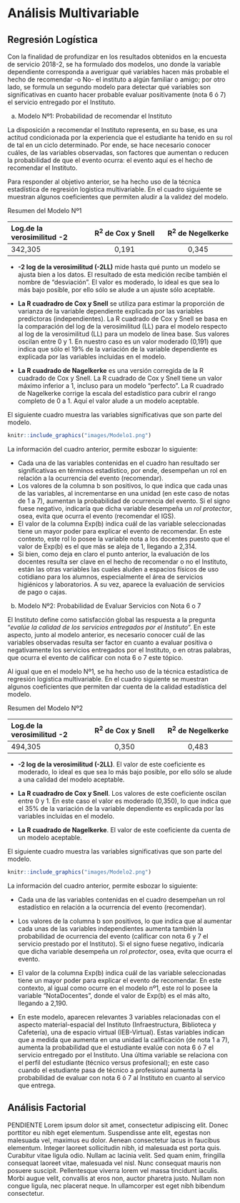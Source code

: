 # Análisis Multivariable

## Regresión Logística

Con la finalidad de profundizar en los resultados obtenidos en la encuesta de servicio 2018-2, se ha formulado dos modelos, uno donde la variable dependiente corresponda a averiguar qué variables hacen más probable el hecho de recomendar -o No- el instituto a algún familiar o amigo; por otro lado, se formula un segundo modelo para detectar qué variables son significativas en cuanto hacer probable evaluar positivamente (nota 6 ó 7) el servicio entregado por el Instituto.  

a) Modelo Nº1: Probabilidad de recomendar el Instituto

La disposición a recomendar el Instituto representa, en su base, es una actitud condicionada por la experiencia que el estudiante ha tenido en su rol de tal en un ciclo determinado. Por ende, se hace necesario conocer cuáles, de las variables observadas, son factores que aumentan o reducen la probabilidad de que el evento ocurra: el evento aquí es el hecho de recomendar el Instituto. 

Para responder al objetivo anterior, se ha hecho uso de la técnica estadística de regresión logistica multivariable. En el cuadro siguiente se muestran algunos coeficientes que permiten aludir a la validez del modelo.

Resumen del Modelo Nº1

| Log.de la verosimilitud -2  | R^2^  de Cox y Snell | R^2^ de Negelkerke |
| :-------   | :------:   | :-----: |
| 342,305   | 0,191     | 0,345   |


+ **-2 log de la verosimilitud (-2LL)** mide hasta qué punto un modelo se ajusta bien a los datos. El resultado de esta medición recibe también el nombre de "desviación". El valor es moderado, lo ideal es que sea lo más bajo posible, por ello sólo se alude a un ajuste sólo aceptable.

+ **La R cuadradro de Cox y Snell** se utiliza para estimar la proporción de varianza de la variable dependiente explicada por las variables predictoras (independientes). La R cuadrado de Cox y Snell se basa en la comparación del log de la verosimilitud (LL) para el modelo respecto al log de la verosimilitud (LL) para un modelo de línea base. Sus valores oscilan entre 0 y 1. En nuestro caso es un valor moderado (0,191) que indica que sólo el 19% de la variación de la variable dependiente es explicada por las variables incluidas en el modelo. 

+ **La R cuadrado de Nagelkerke** es una versión corregida de la R cuadrado de Cox y Snell. La R cuadrado de Cox y Snell tiene un valor máximo inferior a 1, incluso para un modelo "perfecto". La R cuadrado de Nagelkerke corrige la escala del estadístico para cubrir el rango completo de 0 a 1. Aquí el valor alude a un modelo aceptable.

El siguiente cuadro muestra las variables significativas que son parte del modelo.

```r
knitr::include_graphics("images/Modelo1.png")
```

La información del cuadro anterior, permite esbozar lo siguiente:

+ Cada una de las variables contenidas en el cuadro han resultado ser significativas en términos estadístico, por ende, desempeñan un rol en relación a la ocurrencia del evento (recomendar).
+ Los valores de la columna b son positivos, lo que indica que cada unas de las variables, al incrementarse en una unidad (en este caso de notas de 1 a 7), aumentan la probabilidad de ocurrencia del evento. Si el signo fuese negativo, indicaría que dicha variable desempeña un *rol protector*, osea, evita que ocurra el evento (recomendar el IGS).
+ El valor de la columna Exp(b) indica cuál de las variable seleccionadas tiene un mayor poder para explicar el evento de recomendar. En este contexto, este rol lo posee la variable nota a los docentes puesto que el valor de Exp(b) es el que más se aleja de 1, llegando a 2,314.
+ Si bien, como deja en claro el punto anterior, la evaluación de los docentes resulta ser clave en el hecho de recomendar o no el Instituto, están las otras variables las cuales aluden a espacios físicos de uso cotidiano para los alumnos, especialmente el área de servicios higiénicos y laboratorios. A su vez, aparece la evaluación de servicios de pago o cajas.

b) Modelo Nº2: Probabilidad de Evaluar Servicios con Nota 6 o 7

El Instituto define como satisfacción global las respuesta a la pregunta "*evalúe la calidad de los servicios entregados por el Instituto*". En este aspecto, junto al modelo anterior, es necesario conocer cuál de las variables observadas resulta ser factor en cuanto a evaluar positiva o negativamente los servicios entregados por el Instituto, o en otras palabras, que ocurra el evento de calificar con nota 6 o 7 este tópico. 

Al igual que en el modelo Nº1, se ha hecho uso de la técnica estadística de regresión logistica multivariable. En el cuadro siguiente se muestran algunos coeficientes que permiten dar cuenta de la calidad estadística del modelo.

Resumen del Modelo Nº2

| Log.de la verosimilitud -2  | R^2^  de Cox y Snell | R^2^ de Negelkerke |
| :-------   | :------:   | :-----: |
| 494,305   | 0,350     | 0,483   |


+ **-2 log de la verosimilitud (-2LL)**. El valor de este coeficiente es moderado, lo ideal es que sea lo más bajo posible, por ello sólo se alude a una calidad del modelo aceptable.

+ **La R cuadradro de Cox y Snell**. Los valores de este coeficiente oscilan entre 0 y 1. En este caso el valor es moderado (0,350), lo que indica que el 35% de la variación de la variable dependiente es explicada por las variables incluidas en el modelo. 

+ **La R cuadrado de Nagelkerke**. El valor de este coeficiente da cuenta de un modelo aceptable.

El siguiente cuadro muestra las variables significativas que son parte del modelo.

```r
knitr::include_graphics("images/Modelo2.png")
```

La información del cuadro anterior, permite esbozar lo siguiente:

+ Cada una de las variables contenidas en el cuadro desempeñan un rol estadístico en relación a la ocurrencia del evento (recomendar).

+ Los valores de la columna b son positivos, lo que indica que al aumentar cada unas de las variables independientes aumenta también la probabilidad de ocurrencia del evento (calificar con nota 6 y 7 el servicio prestado por el Instituto). Si el signo fuese negativo, indicaría que dicha variable desempeña un *rol protector*, osea, evita que ocurra el evento.

+ El valor de la columna Exp(b) indica cuál de las variable seleccionadas tiene un mayor poder para explicar el evento de recomendar. En este contexto, al igual como ocurre en el modelo nº1, este rol lo posee la variable "NotaDocentes", donde el valor de Exp(b) es el más alto, llegando a 2,190.

+ En este modelo, aparecen relevantes 3 variables relacionadas con el aspecto material-espacial del Instituto (Infraestructura, Biblioteca y Cafetería), una de espacio virtual (IEB-Virtual). Estas variables indican que a medida que aumenta en una unidad la calificación (de nota 1 a 7), aumenta la probabilidad que el estudiante evalúe con nota 6 ó 7 el servicio entregado por el Instituto. Una última variable se relaciona con el perfil del estudiante (técnico versus profesional); en este caso cuando el estudiante pasa de técnico a profesional aumenta la probabilidad de evaluar con nota 6 ó 7 al Instituto en cuanto al servico que entrega. 

## Análisis Factorial

PENDIENTE
Lorem ipsum dolor sit amet, consectetur adipiscing elit. Donec porttitor eu nibh eget elementum. Suspendisse ante elit, egestas non malesuada vel, maximus eu dolor. Aenean consectetur lacus in faucibus elementum. Integer laoreet sollicitudin nibh, id malesuada est porta quis. Curabitur vitae ligula odio. Nullam ac lacinia velit. Sed quam enim, fringilla consequat laoreet vitae, malesuada vel nisl. Nunc consequat mauris non posuere suscipit. Pellentesque viverra lorem vel massa tincidunt iaculis. Morbi augue velit, convallis at eros non, auctor pharetra justo. Nullam non congue ligula, nec placerat neque. In ullamcorper est eget nibh bibendum consectetur.





